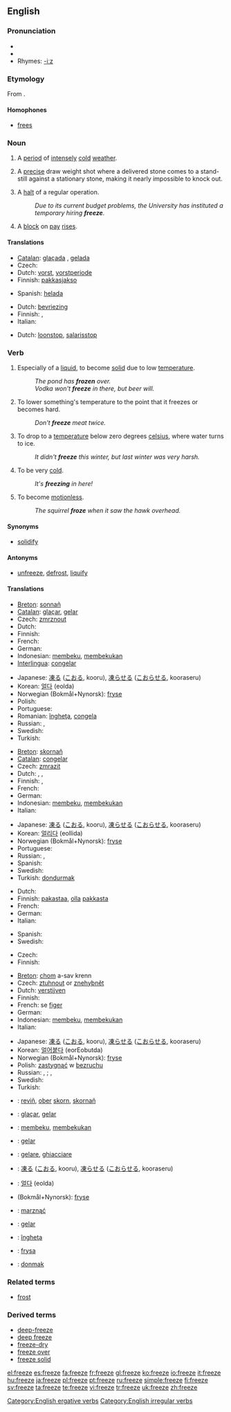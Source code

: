{{wikipedia|dab=freeze}}
==English==

===Pronunciation===
*{{SAMPA|/"fri:z/}}
*{{IPA|/ˈfriːz/}}
*Rhymes: [[Rhymes:English:-iːz|-iːz]]

===Etymology===
From {{OE.}} {{term|freosan|frēosan|to freeze|lang=ang}}.

====Homophones====
*[[frees]]

===Noun===
{{en-noun}}

# A [[period]] of [[intensely]] [[cold]] [[weather]].
# {{curling}} A [[precise]] draw weight shot where a delivered stone comes to a stand-still against a stationary stone, making it nearly impossible to knock out.
# A [[halt]] of a regular operation.
#: ''Due to its current budget problems, the University has instituted a temporary hiring '''freeze'''.''
# {{context|specifically|in|_|finance}} A [[block]] on [[pay]] [[rise]]s.

====Translations====
{{trans-top|period of cold}}
* [[Catalan]]: [[glaçada]] {{f}}, [[gelada]] {{f}}
* Czech: {{t+|cs|mráz|m}}
* Dutch: [[vorst]], [[vorstperiode]]
* Finnish: [[pakkasjakso]]
{{trans-mid}}
* Spanish: [[helada]] {{f}}
{{trans-bottom}}

{{trans-top|curling term}}
{{trans-bottom}}

{{trans-top|finance}}
* Dutch: [[bevriezing]]
* Finnish: {{t-|fi|jäädytys}}, {{t-|fi|sulku}}
* Italian: {{t+|it|blocco|m}}
{{trans-mid}}
{{trans-bottom}}

{{trans-top|on salary}}
*Dutch: [[loonstop]], [[salarisstop]]
{{trans-mid}}
{{trans-bottom}}
===Verb===
{{en-verb|freezes|freezing|'''[[froze]]''' or rarely '''[[frore]]'''|'''[[frozen]]''' or rarely '''[[froren]]'''}}

# {{intransitive}} Especially of a [[liquid]], to become [[solid]] due to low [[temperature]].
#: ''The pond has '''frozen''' over.''
#: ''Vodka won't '''freeze''' in there, but beer will.''
# {{transitive}} To lower something's temperature to the point that it freezes or becomes hard.
#: ''Don't '''freeze''' meat twice.''
# {{intransitive}} To drop to a [[temperature]] below zero degrees [[celsius]], where water turns to ice.
#: ''It didn't '''freeze''' this winter, but last winter was very harsh.''
# {{context|intransitive|informal}} To be very [[cold]].
#: ''It's '''freezing''' in here!''
# {{intransitive}} To become [[motionless]].
#: ''The squirrel '''froze''' when it saw the hawk overhead.''

====Synonyms====
* {{sense|become solid}} [[solidify]]

====Antonyms====
* {{sense|become solid}} [[unfreeze]], [[defrost]], [[liquify]]

====Translations====
{{trans-top|to become solid due to low temperature}}
* [[Breton]]: [[sonnañ]]
* [[Catalan]]: [[glaçar]], [[gelar]]
* Czech: [[zmrznout]]
* Dutch: {{t+|nl|bevriezen}}
* Finnish: {{t-|fi|jäätyä}}
* French: {{t+|fr|glacer}}
* German: {{t+|de|gefrieren}}
* Indonesian: [[beku|membeku]], [[beku|membekukan]]
* [[Interlingua]]: [[congelar]]
{{trans-mid}}
* Japanese: [[凍る]] ([[こおる]], kooru), [[凍らせる]] ([[こおらせる]], kooraseru)
* Korean: [[얼다]] (eolda)
* Norwegian (Bokmål+Nynorsk): [[fryse]]
* Polish: {{t-|pl|zamarzać}}
* Portuguese: {{t+|pt|congelar}}
* Romanian: [[îngheţa]], [[congela]]
* Russian: {{t|ru|замерзать|tr=zam'erzát'|sc=Cyrl}} {{impf}},{{t|ru|замёрзнуть|tr=zam'órznut'|sc=Cyrl}} {{pf}}
* Swedish: {{t+|sv|frysa}}
* Turkish: {{t+|tr|donmak}}
{{trans-bottom}}

{{trans-top|to lower something's temperature to freezing point}}
* [[Breton]]: [[skornañ]]
* [[Catalan]]: [[congelar]]
* Czech: [[zmrazit]]
* Dutch: {{t+|nl|bevriezen}}, {{t+|nl|invriezen}}, {{t+|nl|vriezen}}
* Finnish: {{t-|fi|jäädyttää}}, {{t+|fi|pakastaa}}
* French: {{t+|fr|congeler}}
* German: {{t+|de|einfrieren}}
* Indonesian: [[beku|membeku]], [[beku|membekukan]]
* Italian: {{t-|it|raffreddare}}
{{trans-mid}}
* Japanese: [[凍る]] ([[こおる]], kooru), [[凍らせる]] ([[こおらせる]], kooraseru)
* Korean: [[얼리다]] (eollida)
* Norwegian (Bokmål+Nynorsk): [[fryse]]
* Portuguese: {{t+|pt|congelar}}
* Russian: {{t-|ru|замораживать|tr=zamoráživat'|sc=Cyrl}} {{impf}}, {{t+|ru|заморозить|tr=zamorózit'|sc=Cyrl}} {{pf}}
* Spanish: {{t+|es|helar}}
* Swedish: {{t+|sv|frysa}}
* Turkish: [[dondurmak]]
{{trans-bottom}}

{{trans-top|to drop below zero}}
* Dutch: {{t+|nl|vriezen}}
* Finnish: [[pakastaa]], [[olla]] [[pakkanen|pakkasta]]
* French: {{t+|fr|geler}}
* German: {{t+|de|frieren}}
* Italian: {{t+|it|gelare}}
{{trans-mid}}
* Spanish: {{t+|es|helar}}
* Swedish: {{t+|sv|frysa}}
{{trans-bottom}}

{{trans-top|to be very cold}}
* Czech: {{t-|cs|mrznout}}
* Finnish: {{t-|fi|jäätää}}
{{trans-bottom}}

{{trans-top|to become motionless}}
* [[Breton]]: [[chom]] a-sav krenn
* Czech: [[ztuhnout]] or [[znehybnět]]
* Dutch: [[verstijven]]
* Finnish: {{t-|fi|jähmettyä}}
* French: se [[figer]]
* German: {{t-|de|erstarren}}
* Indonesian: [[beku|membeku]], [[beku|membekukan]]
* Italian: {{t+|it|congelare}}
{{trans-mid}}
* Japanese: [[凍る]] ([[こおる]], kooru), [[凍らせる]] ([[こおらせる]], kooraseru)
* Korean: [[얼어붙다]] (eorEobutda)
* Norwegian (Bokmål+Nynorsk): [[fryse]]
* Polish: [[zastygnąć]] w [[bezruchu]]
* Russian: {{t|ru|замирать|tr=zamirát'|sc=Cyrl}} {{impf}}, {{t|ru|замереть|tr=zam'er'ét'|sc=Cyrl}} {{pf}}; {{t|ru|застывать|tr=zastyvát'|sc=Cyrl}} {{impf}}, {{t|ru|застыть|tr=zastýt'|sc=Cyrl}} {{pf}}
* Swedish: {{t+|sv|frysa}}
* Turkish: {{t+|tr|donmak}}
{{trans-bottom}}

{{checktrans-top}}
*{{ttbc|Breton}}: [[reviñ]], [[ober]] [[skorn]], [[skornañ]]
*{{ttbc|Catalan}}: [[glaçar]], [[gelar]]
*{{ttbc|Indonesian}}: [[beku|membeku]], [[beku|membekukan]]
*{{ttbc|Interlingua}}: [[gelar]]
*{{ttbc|Italian}}: [[gelare]], [[ghiacciare]]
*{{ttbc|Japanese}}: [[凍る]] ([[こおる]], kooru), [[凍らせる]] ([[こおらせる]], kooraseru)
*{{ttbc|Korean}}: [[얼다]] (eolda)
*{{ttbc|Norwegian}} (Bokmål+Nynorsk): [[fryse]]
*{{ttbc|Polish}}: [[marznąć]]
*{{ttbc|Portuguese}}: [[gelar]]
*{{ttbc|Romanian}}: [[îngheţa]]
*{{ttbc|Swedish}}: [[frysa]]
*{{ttbc|Turkish}}: [[donmak]]
{{trans-bottom}}

===Related terms===
*[[frost]]

===Derived terms===
*[[deep-freeze]]
*[[deep freeze]]
*[[freeze-dry]]
*[[freeze over]]
*[[freeze solid]]

[[Category:English ergative verbs]]
[[Category:English irregular verbs]]

[[el:freeze]]
[[es:freeze]]
[[fa:freeze]]
[[fr:freeze]]
[[gl:freeze]]
[[ko:freeze]]
[[io:freeze]]
[[it:freeze]]
[[hu:freeze]]
[[ja:freeze]]
[[pl:freeze]]
[[pt:freeze]]
[[ru:freeze]]
[[simple:freeze]]
[[fi:freeze]]
[[sv:freeze]]
[[ta:freeze]]
[[te:freeze]]
[[vi:freeze]]
[[tr:freeze]]
[[uk:freeze]]
[[zh:freeze]]